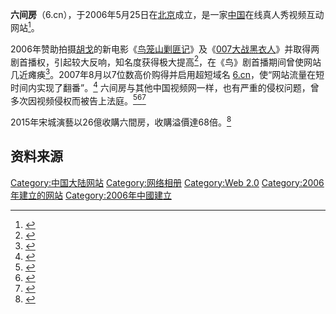 {{Infobox website
| name           = 六间房
| native_name    = 6Rooms
| native_name_lang = en
| logo           = 6rooms_logo.png
| url            = {{URL|https://v.6.cn}}
| commercial     = 是
| type           = 直播网站
| language       = [[簡體中文|簡體中文]]
| founded        = [[中国|中国]][[北京|北京]]
| launch_date    = {{Start date and age|2006|5|25}}
}}
'''六间房'''（6.cn），于2006年5月25日在[[北京|北京]]成立，是一家[[中国|中国]]在线真人秀视频互动网站<ref>{{Cite web|title=北京六间房科技有限公司 - 六间房秀场|url=https://v.6.cn/about.php#page2|accessdate=2020-05-20|work=v.6.cn|archive-date=2020-12-17|archive-url=https://web.archive.org/web/20201217170527/https://v.6.cn/about.php#page2|dead-url=no}}</ref>。

2006年赞助拍摄[[胡戈|胡戈]]的新电影《[[鸟笼山剿匪记|鸟笼山剿匪记]]》及《[[007大战黑衣人|007大战黑衣人]]》并取得两剧首播权，引起较大反响，知名度获得极大提高<ref>{{cite web|url=http://news.qq.com/a/20070911/002832.htm |title=“草根”视频倡导个性原创：我是生活的导演 |accessdate=2009-09-12 }}</ref>，在《鸟》剧首播期间曾使网站几近瘫痪<ref>{{cite web |url=http://news.qq.com/a/20061228/001996.htm |title=胡戈“欢乐英雄”这一年 |accessdate=2009-09-12 |archive-date=2007-04-02 |archive-url=https://web.archive.org/web/20070402073040/http://news.qq.com/a/20061228/001996.htm |dead-url=no }}</ref>。2007年8月以7位数高价购得并启用超短域名 [https://web.archive.org/web/20090910235859/http://6.cn/ 6.cn]，使“网站流量在短时间内实现了翻番”。<ref>{{cite web |url=http://news.xinhuanet.com/fortune/2009-07/04/content_11650600.htm |title=域名交易助推域名产业健康成长 |accessdate=2009-09-12 |archive-date=2009-07-08 |archive-url=https://web.archive.org/web/20090708135721/http://news.xinhuanet.com/fortune/2009-07/04/content_11650600.htm |dead-url=no }}</ref> 六间房与其他中国视频网一样，也有严重的侵权问题，曾多次因视频侵权而被告上法庭。<ref>{{cite web|url=http://news.xinhuanet.com/internet/2008-10/26/content_10253311.htm |title=优酷、土-{}-豆、六间房等网站盗播电视剧被诉 |accessdate=2009-09-12 }}</ref><ref>{{cite web|url=http://news.xinhuanet.com/internet/2008-07/08/content_8509164.htm |title=因播《左右》 "六间房"涉嫌侵权成被告 |accessdate=2009-09-12 }}</ref><ref>{{cite web |url=http://news.xinmin.cn/rollnews/2009/07/24/2284086.html |title=央视162起官司剑指视频网站 |accessdate=2009-09-12 |archive-date=2012-08-17 |archive-url=https://web.archive.org/web/20120817023914/http://news.xinmin.cn/rollnews/2009/07/24/2284086.html |dead-url=no }}</ref>

2015年宋城演藝以26億收購六間房，收購溢價達68倍。<ref>{{Cite web|url=http://tech.163.com/15/0317/22/AKUNVMD4000915BF.html|title=六间房被宋城演艺26亿元收购_网易科技|accessdate=2016-09-08|last=网易|work=tech.163.com|archive-url=https://web.archive.org/web/20150715193421/http://tech.163.com/15/0317/22/AKUNVMD4000915BF.html|archive-date=2015-07-15|dead-url=yes}}</ref>

==资料来源==
<div class='references-small'>
<references/>
</div>

{{中國主要視頻網}}
{{网络小作品}}

[[Category:中国大陆网站|Category:中国大陆网站]]
[[Category:网络相册|Category:网络相册]]
[[Category:Web_2.0|Category:Web 2.0]]
[[Category:2006年建立的网站|Category:2006年建立的网站]]
[[Category:2006年中國建立|Category:2006年中國建立]]